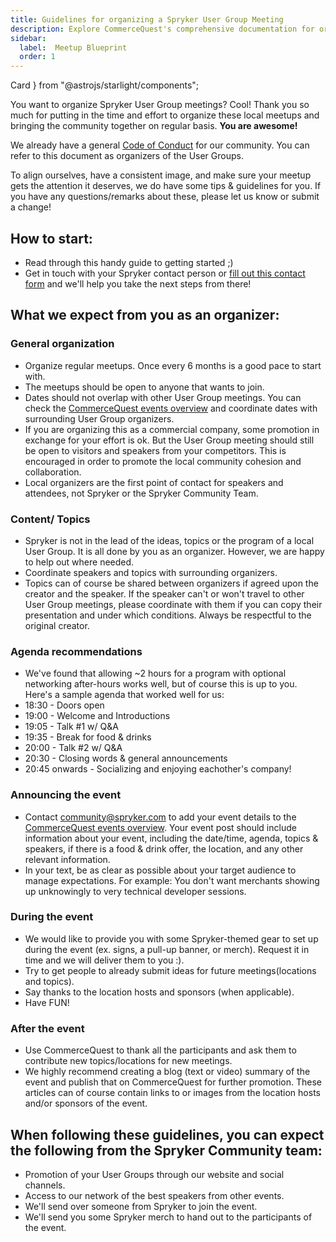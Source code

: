 ```yaml
---
title: Guidelines for organizing a Spryker User Group Meeting
description: Explore CommerceQuest's comprehensive documentation for organizing your own Spryker Meetup. 
sidebar:
  label:  Meetup Blueprint
  order: 1
---
```


  Card
} from "@astrojs/starlight/components";

You want to organize Spryker User Group meetings? Cool! Thank you so much for putting in the time and effort to organize these local meetups and bringing the community together on regular basis. **You are awesome!**

We already have a general [Code of Conduct](https://commercequest.space/discussion/27749/community-guidelines-code-of-conduct) for our community. You can refer to this document as organizers of the User Groups.

To align ourselves, have a consistent image, and make sure your meetup gets the attention it deserves, we do have some tips & guidelines for you. If you have any questions/remarks about these, please let us know or submit a change!

## How to start:
- Read through this handy guide to getting started ;)
- Get in touch with your Spryker contact person or [fill out this contact form](https://form.asana.com/?k=Ry92V_78RAs3Zxde5AJtJw&d=21158181759478) and we'll help you take the next steps from there!

## What we expect from you as an organizer:
### General organization
- Organize regular meetups. Once every 6 months is a good pace to start with.
- The meetups should be open to anyone that wants to join.
- Dates should not overlap with other User Group meetings. You can check the [CommerceQuest events overview](https://commercequest.space/events/category) and coordinate dates with surrounding User Group organizers.
- If you are organizing this as a commercial company, some promotion in exchange for your effort is ok. But the User Group meeting should still be open to visitors and speakers from your competitors. This is encouraged in order to promote the local community cohesion and collaboration.
- Local organizers are the first point of contact for speakers and attendees, not Spryker or the Spryker Community Team.

### Content/ Topics
- Spryker is not in the lead of the ideas, topics or the program of a local User Group. It is all done by you as an organizer. However, we are happy to help out where needed.
- Coordinate speakers and topics with surrounding organizers.
- Topics can of course be shared between organizers if agreed upon the creator and the speaker. If the speaker can't or won't travel to other User Group meetings, please coordinate with them if you can copy their presentation and under which conditions. Always be respectful to the original creator.

### Agenda recommendations
- We've found that allowing ~2 hours for a program with optional networking after-hours works well, but of course this is up to you. Here's a sample agenda that worked well for us:
- 18:30 - Doors open
- 19:00 - Welcome and Introductions
- 19:05 - Talk #1 w/ Q&A
- 19:35 - Break for food & drinks
- 20:00 - Talk #2 w/ Q&A
- 20:30 - Closing words & general announcements
- 20:45 onwards - Socializing and enjoying eachother's company!

### Announcing the event 
- Contact community@spryker.com to add your event details to the [CommerceQuest events overview](https://commercequest.space/events/category). Your event post should include information about your event, including the date/time, agenda, topics & speakers, if there is a food & drink offer, the location, and any other relevant information.
- In your text, be as clear as possible about your target audience to manage expectations. For example: You don't want merchants showing up unknowingly to very technical developer sessions.

### During the event
- We would like to provide you with some Spryker-themed gear to set up during the event (ex. signs, a pull-up banner, or merch). Request it in time and we will deliver them to you :).
- Try to get people to already submit ideas for future meetings(locations and topics).
- Say thanks to the location hosts and sponsors (when applicable).
- Have FUN!

### After the event
- Use CommerceQuest to thank all the participants and ask them to contribute new topics/locations for new meetings.
- We highly recommend creating a blog (text or video) summary of the event and publish that on CommerceQuest for further promotion. These articles can of course contain links to or images from the location hosts and/or sponsors of the event.

## When following these guidelines, you can expect the following from the Spryker Community team:
- Promotion of your User Groups through our website and social channels.
- Access to our network of the best speakers from other events.
- We'll send over someone from Spryker to join the event.
- We'll send you some Spryker merch to hand out to the participants of the event.
